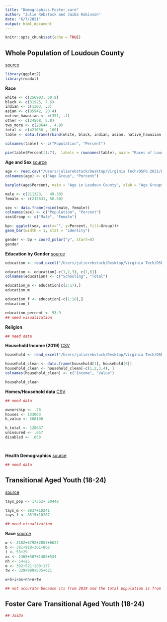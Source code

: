 ```yaml
---
title: "Demographics-Foster_care"
author: "Julie Rebstock and JaiDa Robinson"
date: "6/7/2021"
output: html_document
---
```


```r
knitr::opts_chunk$set(echo = TRUE)
```

## Whole Population of Loudoun County 
[source](https://www.loudoun.gov/DocumentCenter/View/122720/LEP-PLAN-CULTURAL-DEMOGRAPHICS---Updated-May-2021?bidId=)

```r
library(ggplot2)
library(readxl)
```


**Race** 

```r

white <- c(256903, 60.9) 
black <- c(31925, 7.6) 
indian <- c(1303, .3) 
asian <- c(85942, 20.4) 
native_hawaiian <- c(351, .1) 
other <- c(24568, 5.8)  
two_more <- c(20644 , 4.9) 
total <- c(421636 , 100) 
table <- data.frame(rbind(white, black, indian, asian, native_hawaiian, other, two_more, total)) 
  
colnames(table) <- c("Population", "Percent")

pie(table$Percent[1:7],  labels = rownames(table), main= "Races of Loudoun County")


```



**Age and Sex ** 
[source](https://www.livehealthyloudoun.org/demographicdata?id=2924&sectionId=942)

```r
age <- read.csv("/Users/julierebstock/Desktop/Virginia Tech/DSPG 2021/Loudoun County/Demographics/Population_by_Age_Group_County_Loudoun.csv")
colnames(age) <- c("Age Group", "Percent")

barplot(age$Percent, main = "Age in Loudoun County", xlab = "Age Groups", ylab = "Percentage",names.arg = age$`Age Group`,las =2,col = "blue")

male <- c(211323,	49.50)
female <- c(215631,	50.50)

sex <- data.frame(rbind(male, female)) 
colnames(sex) <- c("Population", "Percent")
sex$Group <- c("Male", "Female")

bp<- ggplot(sex, aes(x="", y=Percent, fill=Group))+
geom_bar(width = 1, stat = "identity")

gender <- bp + coord_polar("y", start=0)
gender

```



**Education by Gender**
[source](https://censusreporter.org/data/table/?table=B15002&primary_geo_id=05000US51107&geo_ids=05000US51107,04000US51,01000US)

```r
education <- read_excel("/Users/julierebstock/Desktop/Virginia Tech/DSPG 2021/Loudoun County/Demographics/education /acs2019_1yr_B15002_01000US.xlsx")

education <- education[-c(1,2,3), c(1,6)]
colnames(education) <- c("Schooling", "Total")

education_m <- education[c(2:17),]
education_m

education_f <- education[-c(1:18),]
education_f

education_percent <- 93.9
## need visualization 


```


**Religion**

```r
## need data 
```



**Household Income (2019)** 
[CSV](https://datausa.io/api/data?measure=Household%20Income,Household%20Income%20Moe&geo=05000US51107,01000US&drilldowns=Household%20Income%20Bucket)

```r

household <- read_excel("/Users/julierebstock/Desktop/Virginia Tech/DSPG 2021/Loudoun County/Demographics/income/acs2019_1yr_B19001_01000US.xlsx") 

household_clean <- data.frame(household[1], household[6]) 
household_clean <- household_clean[-c(1,2,3,4), ]
colnames(household_clean) <- c("Income", "Value")

household_clean

```


**Homes/Household data** 
[CSV](https://data.census.gov/cedsci/profile?g=0500000US51107)

```r
## need data 

ownership <- .78 
houses <- 133063 
h_value <- 508100 

h_total <- 128637 
uninsured <- .057 
disabled <- .058 




```


**Health Demographics** 
[source](https://www.livehealthyloudoun.org/index.php?module=indicators&controller=index&action=dashboard&alias=alldata)

```r
## need data 
```



## Transitional Aged Youth (18-24)
[source](https://www.livehealthyloudoun.org/demographicdata?id=2924&sectionId=942)

```r
tays_pop <- 17352+ 20448 

tays_m <- 8837+10241
tays_f <- 8515+10207

## need visualization

```

**Race** 
[source](https://data.census.gov/cedsci/table?g=0500000US51107&tid=ACSDT1Y2019.B01001B)

```r

w <- 3182+6792+2857+6627
b <- 381+918+361+868
i <- 53+29
as <- 1365+507+1485+534
nh <- 54+25
o <- 392+521+288+137 
tw <- 329+989+535+621

w+b+i+as+nh+o+tw

## not accurate because its from 2019 and the total population is from 2021 

```



## Foster Care Transitional Aged Youth (18-24) 

```r


## JaiDa


```





